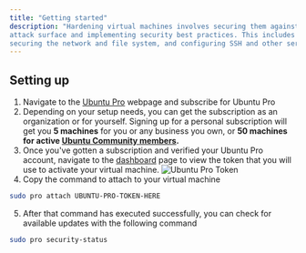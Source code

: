 ```yaml
---
title: "Getting started"
description: "Hardening virtual machines involves securing them against potential threats by reducing the 
attack surface and implementing security best practices. This includes updating the system, managing users, 
securing the network and file system, and configuring SSH and other services securely."
---
```



## Setting up
1. Navigate to the [Ubuntu Pro](https://ubuntu.com/pro) webpage and subscribe for Ubuntu Pro
2. Depending on your setup needs, you can get the subscription as an organization or for yourself. Signing up for
 a personal subscription will get you **5 machines** for you or any business you own, or **50 machines for active 
[Ubuntu Community members](https://ubuntu.com/community/membership).**
3. Once you've gotten a subscription and verified your Ubuntu Pro account, navigate to the 
[dashboard](https://ubuntu.com/pro/dashboard) page to view the token that you will use to activate your virtual machine.
![Ubuntu Pro Token](/images/infrastructure/ubuntu_pro_token.png)
4. Copy the command to attach to your virtual machine
```bash
sudo pro attach UBUNTU-PRO-TOKEN-HERE
```
5. After that command has executed successfully, you can check for available updates with the following command
```bash
sudo pro security-status
```


